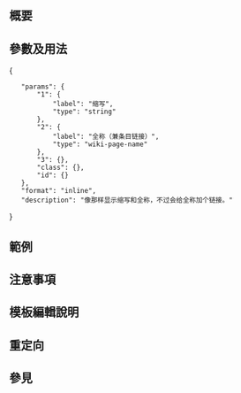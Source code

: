 {{Documentation subpage}}
<!--本頁底加入模板的分類，跨維基連結加入維基數據（參見[[Wikipedia:維基數據]]）-->
==概要==

==參數及用法==

<templatedata>
{
	"params": {
		"1": {
			"label": "缩写",
			"type": "string"
		},
		"2": {
			"label": "全称（兼条目链接）",
			"type": "wiki-page-name"
		},
		"3": {},
		"class": {},
		"id": {}
	},
	"format": "inline",
	"description": "像{{abbr}}那样显示缩写和全称，不过会给全称加个链接。"
}
</templatedata>

==範例==

==注意事項==

==模板編輯說明==

==重定向==

==參見==


<includeonly>{{sandbox other||
<!--本行下加入模板的分類，跨維基連結加入維基數據-->

}}</includeonly>